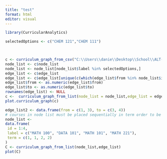 ```yaml
---
title: "test"
format: html
editor: visual
---
```


```r
library(CurricularAnalytics)

selectedOptions <- c("CHEM 121","CHEM 111")


    
c <- curriculum_graph_from_csv("C:\\Users\\danie\\Desktop\\School\\ALT-Shiny-App\\data\\Example-Curriculum.csv")
node_list <- c$node_list
node_list <- node_list[node_list$label %in% selectedOptions,]
edge_list <- c$edge_list
edge_list <- c$edge_list[unique(c(which(edge_list$from %in% node_list$id)  ,which(edge_list$to %in% node_list$id))),]
edge_list$from <- as.numeric(edge_list$from)
edge_list$to <- as.numeric(edge_list$to)
rownames(edge_list) <- NULL
c <-  curriculum_graph_from_list(node_list = node_list,edge_list = edge_list)
plot.curriculum_graph(c)
```

```r
edge_list2 <- data.frame(from = c(1, 3), to = c(3, 4))
# courses in node list must be placed sequentially in term order to be properly displayed
node_list <-
data.frame(
 id = 1:4,
 label = c("MATH 100", "DATA 101", "MATH 101", "MATH 221"),
 term = c(1, 1, 2, 2)
)
C <- curriculum_graph_from_list(node_list,edge_list)
plot(C)
```



